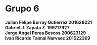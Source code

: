 
=Grupo 6=
'''Julian Felipe Borray Gutierrez 201628021'''<br />
'''Gabriel J. Zapata Z. 199717927'''<br />
'''Jorge Angel Perea Bescos 200623129'''<br />
'''Ivan Ricardo Taimal Narvaez 201522369'''<br />

